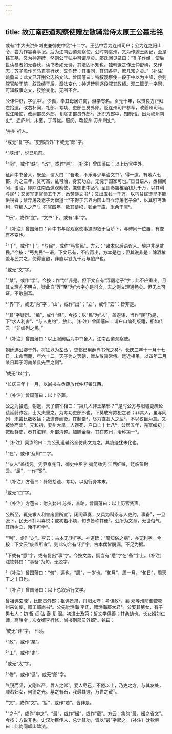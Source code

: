 ```yaml
---
---
---
```

title: 故江南西道观察使赠左散骑常侍太原王公墓志铭
---







或有“中大夫洪州刺史兼御史中丞”十二字。王弘中尝为连州司户；公为连之阳山令，尝为作宴喜亭记。后为江南西道观察使，公时刺袁州，又为作滕王阁记，至是铭其墓，又为神道碑，然则公于弘中可谓厚矣。邵氏闻见录曰：“孔子作经，使后世读易者如无春秋，读书者如无诗，其法固不知也。独韩退之作王仲舒碑，又作志；苏子瞻作司马君实行状，又作碑：其事同，其词各异，庶几知之矣。”〔补注〕姚鼐曰：此文已开荆公志铭文法。曾国藩曰：特叙观察使一段于中以为主峰，余则叙官阶于前，叙政绩于后，章法变化；神道碑则逐段叙其政绩。观二篇无一字同，可知叙事之文，狡狯变化，无所不合。

公讳仲舒，字弘中¹。少孤，奉其母居江南，游学有名。贞元十年，以贤良方正拜左拾遗，改右补阙，礼部、考功、吏部三员外郎。贬连州司户参军，改夔州司马。佐江陵使，改祠部员外郎，复除吏部员外郎²，迁职方郎中，知制诰。出为峡州刺史³，迁庐州，未至，丁母忧。服阕，改婺州 苏州刺史⁴。

¹并州 祈人。

²或无“复”字。“吏部员外”下或无“郎”字。

³“峡州”，说已见前。

⁴“阕”，或作“缺”。“改”，或作“除”。〔补注〕曾国藩曰：以上历官中外。

征拜中书舍人，既至，谓人曰：“吾老，不乐与少年治文书¹。得一道，有地六七郡，为之三年，贫可富，乱可治，身安功立，无愧于国家可也。”日日语人，丞相闻问，语验，即除江南西道观察使，兼御史中丞²。至则奏罢榷酒钱九千万，以其利与民³；又罢军吏官债五千万，悉焚簿文书⁴；又出库钱一千万，以丐贫民遭旱不能供税者；禁浮屠及老子为僧道士⁵不得于吾界内因山野立浮屠老子象⁶，以其诳丐渔利，夺编人之产⁷。在官四年，数其蓄积，钱余于库，米余于廪⁸。

¹“乐”，或作“宜”。“文书”下，或有“事”字。

²〔补注〕曾国藩曰：拜中书与除观察使事迹即叙于官阶下，与碑同一位置，有变有不变也。

³“千”，或作“十”。“与民”，或作“丐贫民”。方云：“诸本以后语误入。酿户非尽贫民。”今按：“丐贫民”一语，下文已有，不应再出，方本是也；但其说非是：除酒榷盖与民共之，使得自酿，非直以钱九千万与酿户也。

⁴或无“文”字。

⁵“禁”，或作“学”。今按：作“学”非是。但下文自有“浮屠老子”字；此不应重出。且其文理亦不明白，疑此自“浮”至“为”六字亦是衍文，去之则文理通畅矣。但无本可证，不敢删耳。

⁶“界”下，或无“内”字；“山”，或作“出”；“立”，或作“去”：皆非是。

⁷“其”字疑衍。“编”，或作“经”。今按：以“民”为“人”，盖避讳，当作“民”乃是，下“求人利害”、“与人吏约”，放此。〔补注〕曾国藩曰：谓户口编列版籍，相如传云：“非编列之民。”

⁸〔补注〕曾国藩曰：以上服阕后为中书舍人，江南西道观察使。

朝廷选公卿于外，将征以为左丞¹，吏部已用薛尚书代之矣²。长庆三年十一月十七日，未命而薨，年六十二。天子为之罢朝，赠左散骑常侍。远近相吊。以四年二月某日葬于河南某县先茔之侧³。

¹或无“以”字。

²长庆三年十一月，以尚书左丞薛放代仲舒镇江西。

³〔补注〕曾国藩曰：以上卒葬。

公之为拾遗，朝退，天子谓宰相曰：“第几人非王某邪？”¹是时公方与阳城更疏论裴延龄诈妄，士大夫重之。为考功吏部郎也，下莫敢有欺犯之者；非其人，虽与同列，未尝比数收拾；故遭谗而贬。在制诰²，尽力直友人之屈³，不以权臣为意。又被谗而出⁴。元和初，婺州大旱，人饿死，户口亡十七八⁵，公居五年，完富如初；按劾群吏，奏其赃罪，州部清整。加赐金紫。其在苏州，治称第一⁶。

¹〔补注〕吴汝纶曰：荆公孔道辅铭全仿此文为之，其痕迹犹未化也。

²“在”，或作“及知”二字。

³“友人”盖杨凭。凭尹京兆日，御史中丞李 夷简劾凭 江西奸赃，贬临贺尉云。“屈”，一作“冤”。

⁴〔补注〕方苞曰：补叙拾遗、考功，以见行身本末。

⁵或无“口”字。

⁶〔补注〕方苞曰：附入婺州 苏州，甚略。曾国藩曰：以上历官贤声。

公所至，辄先求人利害废置所宜¹，闭阁草奏，又具为科条与人吏约。事备²，一旦张下，民无不抃叫喜悦；或初若小烦，旬岁皆称其便³。公所为文章，无世俗气，其所树立，殆不可学⁴。

¹“利”，或作“之”。李云：古本无“利”字。神道碑：“周知俗之病”，亦无利字。今按：下文云“废置所宜”，则此句合有“利”字。古本偶皆脱漏，不足为据。

²下或有“悉”字，或有复出“事”字。今按文势，疑当有“悉”字在“备”字上。〔补注〕沈钦韩曰：“事备”为句，无脱字。

³〔补注〕曾国藩曰：“旬”，遍也。“周”，一岁也。“旬月”，周一月。“旬日”，周天干之十日也。

⁴〔补注〕曾国藩曰：以上总叙治行文学。

曾祖讳玄暕¹，比部员外郎；祖讳景肃，丹阳太守；考讳政²，襄 邓等州防御使鄂州采访使，赠工部尚书³。公先妣渤海 李氏，赠渤海郡太君⁴。公娶其舅女，有子男七人：初 哲 贞 弘 泰 复 洄。初进士及第；哲文学俱善；其余幼也。长女婿刘仁师，高陵令；次女婿李行修，尚书刑部员外郎⁵。铭曰：

¹或无“讳”字，下同。

²“政”，或作“某”。

³“工”，或作“吏”。

⁴或无“太”字。

⁵“修”，或作“循”。或无“郎”字。

气锐而坚，又刚以严，哲人之常¹。爱人尽己，不倦以止，乃吏之方。与其友处，顺若妇女，何德之光。墓之有石，我最其迹，万世之藏²。

¹“又”，或作“文”。“哲”，或作“若”。皆非是。

²“之有”，或作“中之”。“最”，或作“撮”，或作“载”。方云：集韵“最，撮之省文”。今按：方说非也。史汉功臣传末，总计其功，皆以“最”字起之。〔补注〕沈钦韩曰：此韵同峄山碑法。